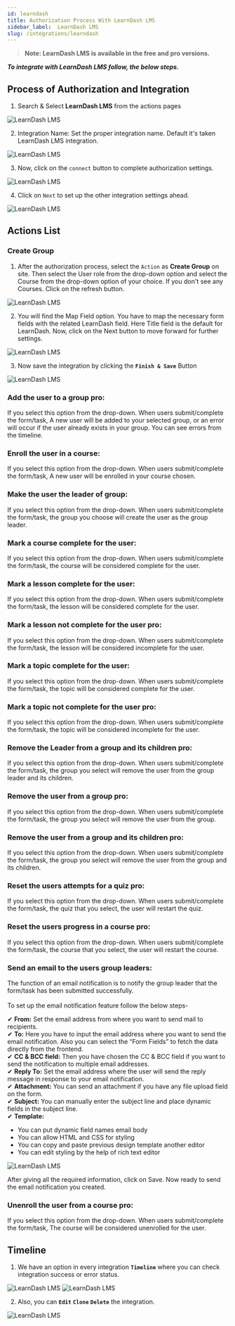 ```yaml
---
id: learndash
title: Authorization Process With LearnDash LMS
sidebar_label:  LearnDash LMS
slug: /integrations/learndash
---
```



> **Note: LearnDash LMS is available in the free and pro versions.**

***To integrate with LearnDash LMS follow, the below steps.***


## Process of Authorization and Integration


1.	Search & Select **LearnDash LMS** from the actions pages
 <Image src="actions/learndash/select-action" alt="LearnDash LMS" w="1020" h="350" />

2. Integration Name: Set the proper integration name. Default it's taken LearnDash LMS integration.
 <Image src="actions/learndash/integration-name" alt="LearnDash LMS" w="1020" h="350" />

3. Now, click on the `connect` button to complete authorization settings.

 <Image src="actions/learndash/authorize" alt="LearnDash LMS" w="1020" h="350" />

4.	Click on `Next` to set up the other integration settings ahead.

 <Image src="actions/learndash/after-authorize" alt="LearnDash LMS" w="1020" h="350" />

## Actions List
### Create Group
1.	After the authorization process, select the `Action` as **Create Group** on site.  Then select the User role from the drop-down option and select the Course from the drop-down option of your choice. If you don't see any Courses. Click on the refresh button. 
 <Image src="actions/learndash/select-dropdown-create-group" alt="LearnDash LMS" w="1020" h="350" />

2.	You will find the Map Field option. You have to map the necessary form fields with the related LearnDash field. Here Title field is the default for LearnDash. Now, click on the Next button to move forward for further settings.

 <Image src="actions/learndash/map-fields" alt="LearnDash LMS" w="1020" h="350" />

3. Now save the integration by clicking the **`Finish & Save`** Button

 <Image src="actions/learndash/finish-save" alt="LearnDash LMS" w="1020" h="350" />

### Add the user to a group pro:
If you select this option from the drop-down. When users submit/complete the form/task, A new user will be added to your selected group, or an error will occur if the user already exists in your group. You can see errors from the timeline.

### Enroll the user in a course: 
If you select this option from the drop-down. When users submit/complete the form/task, A new user will be enrolled in your course chosen.

### Make the user the leader of group: 
If you select this option from the drop-down. When users submit/complete the form/task, the group you choose will create the user as the group leader.

### Mark a course complete for the user: 
If you select this option from the drop-down. When users submit/complete the form/task, the course will be considered complete for the user.

### Mark a lesson complete for the user: 
If you select this option from the drop-down. When users submit/complete the form/task, the lesson will be considered complete for the user.

### Mark a lesson not complete for the user pro: 
If you select this option from the drop-down. When users submit/complete the form/task, the lesson will be considered incomplete for the user.

### Mark a topic complete for the user: 
If you select this option from the drop-down. When users submit/complete the form/task, the topic will be considered complete for the user.

### Mark a topic not complete for the user pro: 
If you select this option from the drop-down. When users submit/complete the form/task, the topic will be considered incomplete for the user.

### Remove the Leader from a group and its children pro: 
If you select this option from the drop-down. When users submit/complete the form/task, the group you select will remove the user from the group leader and its children.
 
### Remove the user from a group pro: 
If you select this option from the drop-down. When users submit/complete the form/task, the group you select will remove the user from the group.

### Remove the user from a group and its children pro: 
If you select this option from the drop-down. When users submit/complete the form/task, the group you select will remove the user from the group and its children.

### Reset the users attempts for a quiz pro: 
If you select this option from the drop-down. When users submit/complete the form/task, the quiz that you select, the user will restart the quiz.

### Reset the users progress in a course pro: 
If you select this option from the drop-down. When users submit/complete the form/task, the course that you select, the user will restart the course.

### Send an email to the users group leaders:
The function of an email notification is to notify the group leader that the form/task has been submitted successfully.    <br/><br/>
To set up the email notification feature follow the below steps- <br/>    

✔ **From:** Set the email address from where you want to send mail to recipients.   
✔ **To:** Here you have to input the email address where you want to send the email notification. Also you can select the “Form Fields” to fetch the data directly from the frontend.   
✔ **CC & BCC field:** Then you have chosen the CC & BCC field if you want to send the notification to multiple email addresses.   
✔ **Reply To:** Set the email address where the user will send the reply message in response to your email notification.    
✔ **Attachment:** You can send an attachment if you have any file upload field on the form.  
✔ **Subject:** You can manually enter the subject line and place dynamic fields in the subject line.   
✔ **Template:**
- You can put dynamic field names email body
- You can allow HTML and CSS for styling
- You can copy and paste previous design template another editor
- You can edit styling by the help of rich text editor
 <Image src="actions/learndash/text-editor" alt="LearnDash LMS" w="1020" h="350" />
 
After giving all the required information, click on Save. Now ready to send the email notification you created.
### Unenroll the user from a course pro: 
If you select this option from the drop-down. When users submit/complete the form/task, The course will be considered unenrolled for the user.


## Timeline

1. We have an option in every integration **`Timeline`** where you can check integration success or error status.
 <Image src="actions/learndash/learndash-timeline" alt="LearnDash LMS" w="1020" h="350" />
 <Image src="actions/learndash/learndash-log" alt="LearnDash LMS" w="1020" h="350" />

2. Also, you can **`Edit`** **`Clone`** **`Delete`** the integration.

 <Image src="actions/learndash/learndash-option" alt="LearnDash LMS" w="1020" h="350" />



<Feedback/>